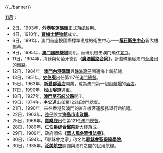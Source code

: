{{../banner}}

'''[[11月|11月]]'''：
*2日，1993年，'''[[外港客運碼頭|外港客運碼頭]]'''正式落成啟用。
*4日，1910年，'''[[賈梅士博物館|賈梅士博物館]]'''成立。
*6日，1991年，澳門首座按國際標準建成的衛生中心——'''[[塔石衛生中心|塔石衛生中心]]'''新大樓揭幕。
*9日，1995年，'''[[澳門國際機場|澳門國際機場]]'''開航，首班航機由澳門飛往[[北京|北京]]。
*11日，1904年，清廷與葡萄牙簽訂'''《[[廣澳鐵路合同|廣澳鐵路合同]]》'''，計劃條築從澳門至[[廣州|廣州]]的[[鐵路|鐵路]]。
*12日，1984年，'''[[澳門內港碼頭|澳門內港碼頭]]'''與[[珠海灣仔|珠海灣仔]]開通海上新航線。
*13日，1951年，'''[[史伯泰|史伯泰]]'''出任第117任[[澳門總督|澳門總督]]。
*15日，1963年，'''[[新愛都酒店|新愛都酒店]]'''開業，成為澳門第一個設[[賭場|賭場]]的[[酒店|酒店]]。
*17日，1990年，'''[[松山隧道|松山隧道]]'''通車。
*18日，1927年，'''[[歧關路|澳門至石岐公路]]'''開工。
*19日，1974年，'''[[李安道|李安道]]'''出任第122任[[澳門總督|澳門總督]]。
*21日，1990年，來往香港及澳門的直升機客運服務舉行啟航禮。
*22日，1963年，[[氹仔|氹仔]]設立'''[[海島市市政廳|海島市市政廳]]'''。
*25日，1966年，'''[[嘉樂庇|嘉樂庇]]'''出任第121任[[澳門總督|澳門總督]]。
*28日，1989年，'''[[仁伯爵综合醫院|仁伯爵综合醫院]]'''新大樓落成。
*29日，1909年，政府頒佈'''《[[華人風俗習慣法典|華人風俗習慣法典]]》'''。
*30日，1594年，「耶穌會之家」改名為'''[[耶穌會聖保祿學院|耶穌會聖保祿學院]]'''。
*30日，1935年，'''[[泛美航空|泛美航空]]'''開闢與澳門之間的民用航線。